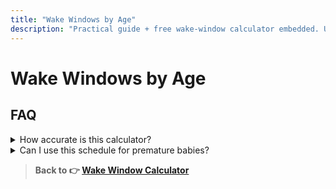 ---
title: "Wake Windows by Age"
description: "Practical guide + free wake-window calculator embedded. Updated 2025."
---


# Wake Windows by Age

<WakeWindowCalculator className="my-8" />

<!-- 👉 写 3-5 段 100 字左右的正文。可以先写占位符 TODO，后面慢慢补充。 -->

## FAQ

<details>
<summary>How accurate is this calculator?</summary>
Our algorithm is based on pediatric sleep-consultant guidelines and real-world parent data. Still, every baby is unique—use it as a starting point.
</details>

<details>
<summary>Can I use this schedule for premature babies?</summary>
Premature babies often need shorter wake windows. Adjust by their corrected age and consult your pediatrician.
</details>

<script type="application/ld+json">
{`{
  "@context": "https://schema.org",
  "@type": "FAQPage",
  "mainEntity": [
    {
      "@type": "Question",
      "name": "How accurate is this calculator?",
      "acceptedAnswer": {
        "@type": "Answer",
        "text": "Our algorithm … unique."
      }
    },
    {
      "@type": "Question",
      "name": "Can I use this schedule for premature babies?",
      "acceptedAnswer": {
        "@type": "Answer",
        "text": "Premature babies … pediatrician."
      }
    }
  ]
}`}
</script>

> **Back to 👉 [Wake Window Calculator](/)** 